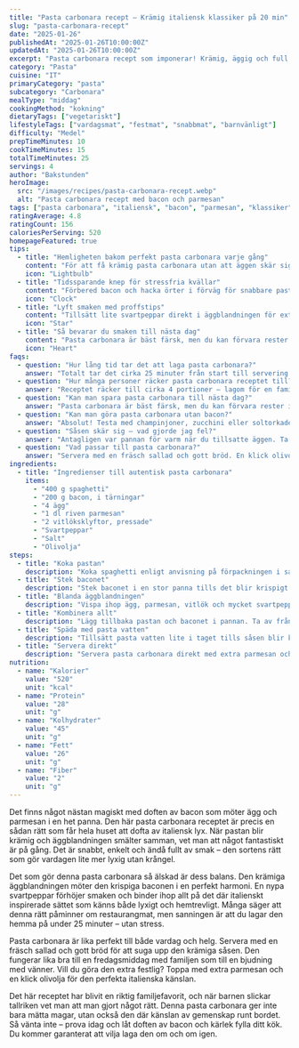 ```yaml
---
title: "Pasta carbonara recept – Krämig italiensk klassiker på 20 min"
slug: "pasta-carbonara-recept"
date: "2025-01-26"
publishedAt: "2025-01-26T10:00:00Z"
updatedAt: "2025-01-26T10:00:00Z"
excerpt: "Pasta carbonara recept som imponerar! Krämig, äggig och full av smak – denna italienska klassiker blir klar på 20 minuter. Perfekt till vardag och fest!"
category: "Pasta"
cuisine: "IT"
primaryCategory: "pasta"
subcategory: "Carbonara"
mealType: "middag"
cookingMethod: "kokning"
dietaryTags: ["vegetariskt"]
lifestyleTags: ["vardagsmat", "festmat", "snabbmat", "barnvänligt"]
difficulty: "Medel"
prepTimeMinutes: 10
cookTimeMinutes: 15
totalTimeMinutes: 25
servings: 4
author: "Bakstunden"
heroImage:
  src: "/images/recipes/pasta-carbonara-recept.webp"
  alt: "Pasta carbonara recept med bacon och parmesan"
tags: ["pasta carbonara", "italiensk", "bacon", "parmesan", "klassiker"]
ratingAverage: 4.8
ratingCount: 156
caloriesPerServing: 520
homepageFeatured: true
tips:
  - title: "Hemligheten bakom perfekt pasta carbonara varje gång"
    content: "För att få krämig pasta carbonara utan att äggen skär sig, ta av pannan från värmen innan du häller i äggblandningen. Rör konstant medan du tillsätter äggen så bildas en slät sås. Använd pasta vatten för att späda såsen – det stärker och binder ihop allt. Denna pasta carbonara teknik ger en silkeslen konsistens som imponerar på alla!"
    icon: "Lightbulb"
  - title: "Tidssparande knep för stressfria kvällar"
    content: "Förbered bacon och hacka örter i förväg för snabbare pasta carbonara. Koka pastan medan du steker baconet – då blir allt klart samtidigt. Använd färdigriven parmesan för att spara tid. Denna pasta carbonara metod gör vardagen både smidigare och godare – perfekt för hektiska kvällar!"
    icon: "Clock"
  - title: "Lyft smaken med proffstips"
    content: "Tillsätt lite svartpeppar direkt i äggblandningen för extra smak. En nypa muskot eller lite citronzest ger friskhet som balanserar den feta baconen. För extra umami, tillsätt lite worcestersås eller soja. Dessa små detaljer gör skillnaden mellan bra och fantastisk pasta carbonara!"
    icon: "Star"
  - title: "Så bevarar du smaken till nästa dag"
    content: "Pasta carbonara är bäst färsk, men du kan förvara rester i kylen upp till 1 dag. Värm försiktigt på låg värme med lite extra pasta vatten så behåller den sin krämiga konsistens. Tillsätt lite extra parmesan vid uppvärmning för att återfå smaken."
    icon: "Heart"
faqs:
  - question: "Hur lång tid tar det att laga pasta carbonara?"
    answer: "Totalt tar det cirka 25 minuter från start till servering. Pasta carbonara blir klar snabbt men känns som en lyxig restaurangrätt – perfekt när du vill imponera utan stress!"
  - question: "Hur många personer räcker pasta carbonara receptet till?"
    answer: "Receptet räcker till cirka 4 portioner – lagom för en familjemiddag. Vill du laga till fler? Dubba enkelt ingredienserna och använd en större panna för bästa resultat."
  - question: "Kan man spara pasta carbonara till nästa dag?"
    answer: "Pasta carbonara är bäst färsk, men du kan förvara rester i kylen upp till 1 dag. Värm försiktigt på låg värme med lite extra pasta vatten så behåller den sin krämiga konsistens."
  - question: "Kan man göra pasta carbonara utan bacon?"
    answer: "Absolut! Testa med champinjoner, zucchini eller soltorkade tomater för en vegetarisk variant. Pasta carbonara fungerar utmärkt med olika ingredienser – våga experimentera!"
  - question: "Såsen skär sig – vad gjorde jag fel?"
    answer: "Antagligen var pannan för varm när du tillsatte äggen. Ta alltid av pannan från värmen och rör konstant. Använd pasta vatten för att späda såsen långsamt."
  - question: "Vad passar till pasta carbonara?"
    answer: "Servera med en fräsch sallad och gott bröd. En klick olivolja och extra svartpeppar på toppen ger den perfekta finishing touch till din pasta carbonara."
ingredients:
  - title: "Ingredienser till autentisk pasta carbonara"
    items:
      - "400 g spaghetti"
      - "200 g bacon, i tärningar"
      - "4 ägg"
      - "1 dl riven parmesan"
      - "2 vitlöksklyftor, pressade"
      - "Svartpeppar"
      - "Salt"
      - "Olivolja"
steps:
  - title: "Koka pastan"
    description: "Koka spaghetti enligt anvisning på förpackningen i saltat vatten. Spara 1 dl pasta vatten innan du häller av."
  - title: "Stek baconet"
    description: "Stek baconet i en stor panna tills det blir krispigt och gyllene. Ta ur baconet och låt fettet stanna kvar i pannan."
  - title: "Blanda äggblandningen"
    description: "Vispa ihop ägg, parmesan, vitlök och mycket svartpeppar i en skål."
  - title: "Kombinera allt"
    description: "Lägg tillbaka pastan och baconet i pannan. Ta av från värmen och rör i äggblandningen under konstant omrörning."
  - title: "Späda med pasta vatten"
    description: "Tillsätt pasta vatten lite i taget tills såsen blir krämig och slät. Smaka av med salt och peppar."
  - title: "Servera direkt"
    description: "Servera pasta carbonara direkt med extra parmesan och svartpeppar på toppen."
nutrition:
  - name: "Kalorier"
    value: "520"
    unit: "kcal"
  - name: "Protein"
    value: "28"
    unit: "g"
  - name: "Kolhydrater"
    value: "45"
    unit: "g"
  - name: "Fett"
    value: "26"
    unit: "g"
  - name: "Fiber"
    value: "2"
    unit: "g"
---
```


Det finns något nästan magiskt med doften av bacon som möter ägg och parmesan i en het panna. Den här pasta carbonara receptet är precis en sådan rätt som får hela huset att dofta av italiensk lyx. När pastan blir krämig och äggblandningen smälter samman, vet man att något fantastiskt är på gång. Det är snabbt, enkelt och ändå fullt av smak – den sortens rätt som gör vardagen lite mer lyxig utan krångel.

Det som gör denna pasta carbonara så älskad är dess balans. Den krämiga äggblandningen möter den krispiga baconen i en perfekt harmoni. En nypa svartpeppar förhöjer smaken och binder ihop allt på det där italienskt inspirerade sättet som känns både lyxigt och hemtrevligt. Många säger att denna rätt påminner om restaurangmat, men sanningen är att du lagar den hemma på under 25 minuter – utan stress.

Pasta carbonara är lika perfekt till både vardag och helg. Servera med en fräsch sallad och gott bröd för att suga upp den krämiga såsen. Den fungerar lika bra till en fredagsmiddag med familjen som till en bjudning med vänner. Vill du göra den extra festlig? Toppa med extra parmesan och en klick olivolja för den perfekta italienska känslan.

Det här receptet har blivit en riktig familjefavorit, och när barnen slickar tallriken vet man att man gjort något rätt. Denna pasta carbonara ger inte bara mätta magar, utan också den där känslan av gemenskap runt bordet. Så vänta inte – prova idag och låt doften av bacon och kärlek fylla ditt kök. Du kommer garanterat att vilja laga den om och om igen.
